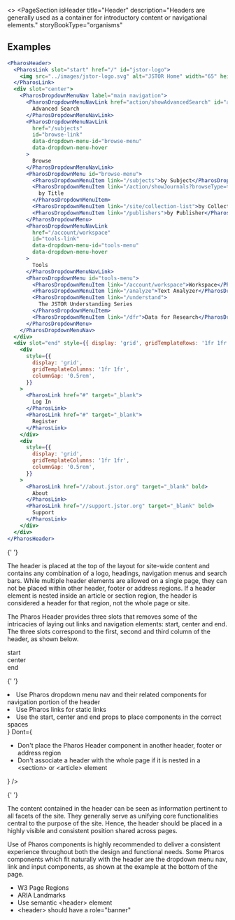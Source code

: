 
<>
  <PageSection
    isHeader
    title="Header"
    description="Headers are generally used as a container for introductory content or navigational elements."
    storyBookType="organisms"
  ></PageSection>

## Examples

```jsx live
<PharosHeader>
  <PharosLink slot="start" href="/" id="jstor-logo">
    <img src="../images/jstor-logo.svg" alt="JSTOR Home" width="65" height="90" />
  </PharosLink>
  <div slot="center">
    <PharosDropdownMenuNav label="main navigation">
      <PharosDropdownMenuNavLink href="action/showAdvancedSearch" id="adv-search-link">
        Advanced Search
      </PharosDropdownMenuNavLink>
      <PharosDropdownMenuNavLink
        href="/subjects"
        id="browse-link"
        data-dropdown-menu-id="browse-menu"
        data-dropdown-menu-hover
      >
        Browse
      </PharosDropdownMenuNavLink>
      <PharosDropdownMenu id="browse-menu">
        <PharosDropdownMenuItem link="/subjects">by Subject</PharosDropdownMenuItem>
        <PharosDropdownMenuItem link="/action/showJournals?browseType=title">
          by Title
        </PharosDropdownMenuItem>
        <PharosDropdownMenuItem link="/site/collection-list">by Collections</PharosDropdownMenuItem>
        <PharosDropdownMenuItem link="/publishers">by Publisher</PharosDropdownMenuItem>
      </PharosDropdownMenu>
      <PharosDropdownMenuNavLink
        href="/account/workspace"
        id="tools-link"
        data-dropdown-menu-id="tools-menu"
        data-dropdown-menu-hover
      >
        Tools
      </PharosDropdownMenuNavLink>
      <PharosDropdownMenu id="tools-menu">
        <PharosDropdownMenuItem link="/account/workspace">Workspace</PharosDropdownMenuItem>
        <PharosDropdownMenuItem link="/analyze">Text Analyzer</PharosDropdownMenuItem>
        <PharosDropdownMenuItem link="/understand">
          The JSTOR Understanding Series
        </PharosDropdownMenuItem>
        <PharosDropdownMenuItem link="/dfr">Data for Research</PharosDropdownMenuItem>
      </PharosDropdownMenu>
    </PharosDropdownMenuNav>
  </div>
  <div slot="end" style={{ display: 'grid', gridTemplateRows: '1fr 1fr', rowGap: '1.5rem' }}>
    <div
      style={{
        display: 'grid',
        gridTemplateColumns: '1fr 1fr',
        columnGap: '0.5rem',
      }}
    >
      <PharosLink href="#" target="_blank">
        Log In
      </PharosLink>
      <PharosLink href="#" target="_blank">
        Register
      </PharosLink>
    </div>
    <div
      style={{
        display: 'grid',
        gridTemplateColumns: '1fr 1fr',
        columnGap: '0.5rem',
      }}
    >
      <PharosLink href="//about.jstor.org" target="_blank" bold>
        About
      </PharosLink>
      <PharosLink href="//support.jstor.org" target="_blank" bold>
        Support
      </PharosLink>
    </div>
  </div>
</PharosHeader>
```

{' '}

<PageSection topMargin title="Usage">
  <p>
    The header is placed at the top of the layout for site-wide content and contains any combination
    of a logo, headings, navigation menus and search bars. While multiple header elements are
    allowed on a single page, they can not be placed within other header, footer or address regions.
    If a header element is nested inside an article or section region, the header is considered a
    header for that region, not the whole page or site.
  </p>
  <p>
    The Pharos Header provides three slots that removes some of the intricacies of laying out links
    and navigation elements: start, center and end. The three slots correspond to the first, second
    and third column of the header, as shown below.
  </p>
  <PharosHeader>
    <div slot="start">start</div>
    <div slot="center">center</div>
    <div slot="end">end</div>
  </PharosHeader>
</PageSection>

{' '}

<PageSection title="Best practices">
  <BestPractices
    Do={
      <ul>
        <li>
          Use Pharos dropdown menu nav and their related components for navigation portion of the
          header
        </li>
        <li>Use Pharos links for static links</li>
        <li>Use the start, center and end props to place components in the correct spaces</li>
      </ul>
    }
    Dont={
      <ul>
        <li>Don't place the Pharos Header component in another header, footer or address region</li>
        <li>
          Don't associate a header with the whole page if it is nested in a &lt;section&gt; or
          &lt;article&gt; element
        </li>
      </ul>
    }
  />
</PageSection>

{' '}

<PageSection title="Content guidelines">
  <div style={{ marginBottom: 'var(--pharos-spacing-3-x)' }}>
    <PharosHeading
      level={'2'}
      preset={'6'}
      style={{ marginBottom: 'var(--pharos-spacing-1-x)' }}
    ></PharosHeading>
    <p>
      The content contained in the header can be seen as information pertinent to all facets of the
      site. They generally serve as unifying core functionalities central to the purpose of the
      site. Hence, the header should be placed in a highly visible and consistent position shared
      across pages.
    </p>
    <p>
      Use of Pharos components is highly recommended to deliver a consistent experience throughout
      both the design and functional needs. Some Pharos components which fit naturally with the
      header are the dropdown menu nav, link and input components, as shown at the example at the
      bottom of the page.
    </p>
  </div>
</PageSection>

  <PageSection title="Relevant WCAG guidelines">
    <ul>
      <li>
        <PharosLink href="https://www.w3.org/WAI/tutorials/page-structure/regions/">
          W3 Page Regions
        </PharosLink>
      </li>
      <li>
        <PharosLink href="w3.org/TR/wai-aria-practices/examples/landmarks/HTML5.html">
          ARIA Landmarks
        </PharosLink>
      </li>
      <li>Use semantic &lt;header&gt; element</li>
      <li>&lt;header&gt; should have a role="banner"</li>
    </ul>
  </PageSection>
</>

